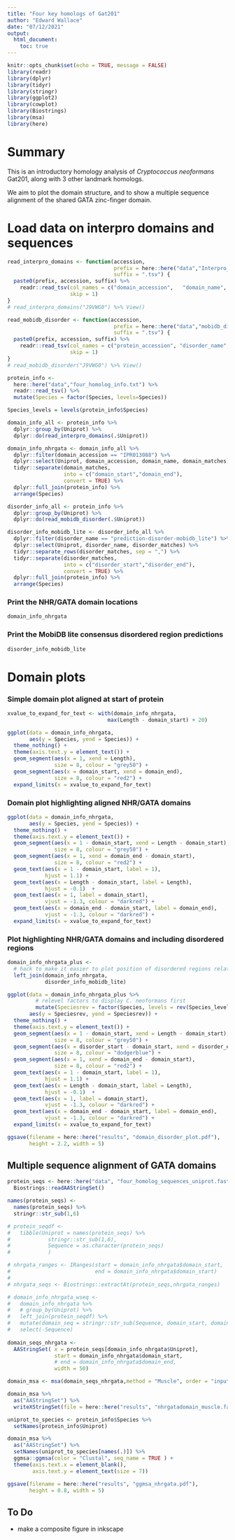 ```yaml
---
title: "Four key homologs of Gat201"
author: "Edward Wallace"
date: "07/12/2021"
output: 
  html_document:
    toc: true
---
```


```r
knitr::opts_chunk$set(echo = TRUE, message = FALSE)
library(readr)
library(dplyr)
library(tidyr)
library(stringr)
library(ggplot2)
library(cowplot)
library(Biostrings)
library(msa)
library(here)
```

# Summary 

This is an introductory homology analysis of _Cryptococcus neoformans_ Gat201, along with 3 other landmark homologs.

We aim to plot the domain structure, and to show a multiple sequence alignment of the shared GATA zinc-finger domain.

# Load data on interpro domains and sequences

```r
read_interpro_domains <- function(accession,
                                  prefix = here::here("data","Interpro_domains_"), 
                                  suffix = ".tsv") {
  paste0(prefix, accession, suffix) %>%
    readr::read_tsv(col_names = c("domain_accession",	"domain_name", "domain_database"	, "domain_type", "integrated_into", "integrated_signatures", "go_terms", "protein_accession", "protein_length", "domain_matches"),
                    skip = 1) 
}
# read_interpro_domains("J9VWG0") %>% View()

read_mobidb_disorder <- function(accession,
                                  prefix = here::here("data","mobidb_disorder_"), 
                                  suffix = ".tsv") {
  paste0(prefix, accession, suffix) %>%
    readr::read_tsv(col_names = c("protein_accession", "disorder_name", "disorder_matches",	"content_fraction", "content_count", "protein_length"),
                    skip = 1)
}
# read_mobidb_disorder("J9VWG0") %>% View()

protein_info <- 
  here::here("data","four_homolog_info.txt") %>%
  readr::read_tsv() %>%
  mutate(Species = factor(Species, levels=Species))

Species_levels = levels(protein_info$Species)

domain_info_all <- protein_info %>%
  dplyr::group_by(Uniprot) %>%
  dplyr::do(read_interpro_domains(.$Uniprot)) 

domain_info_nhrgata <- domain_info_all %>%
  dplyr::filter(domain_accession == "IPR013088") %>%
  dplyr::select(Uniprot, domain_accession, domain_name, domain_matches) %>%
  tidyr::separate(domain_matches, 
                  into = c("domain_start","domain_end"),
                  convert = TRUE) %>%
  dplyr::full_join(protein_info) %>%
  arrange(Species)

disorder_info_all <- protein_info %>%
  dplyr::group_by(Uniprot) %>%
  dplyr::do(read_mobidb_disorder(.$Uniprot)) 

disorder_info_mobidb_lite <- disorder_info_all %>%
  dplyr::filter(disorder_name == "prediction-disorder-mobidb_lite") %>%
  dplyr::select(Uniprot, disorder_name, disorder_matches) %>%
  tidyr::separate_rows(disorder_matches, sep = ",") %>%
  tidyr::separate(disorder_matches, 
                  into = c("disorder_start","disorder_end"),
                  convert = TRUE) %>%
  dplyr::full_join(protein_info) %>%
  arrange(Species)
```
### Print the NHR/GATA domain locations

```r
domain_info_nhrgata
```

### Print the MobiDB lite consensus disordered region predictions

```r
disorder_info_mobidb_lite
```

# Domain plots

### Simple domain plot aligned at start of protein

```r
xvalue_to_expand_for_text <- with(domain_info_nhrgata,
                                max(Length - domain_start) + 20)

ggplot(data = domain_info_nhrgata,
       aes(y = Species, yend = Species)) +
  theme_nothing() +
  theme(axis.text.y = element_text()) +
  geom_segment(aes(x = 1, xend = Length), 
               size = 8, colour = "grey50") +
  geom_segment(aes(x = domain_start, xend = domain_end), 
               size = 8, colour = "red2") +
  expand_limits(x = xvalue_to_expand_for_text)
```

### Domain plot highlighting aligned NHR/GATA domains

```r
ggplot(data = domain_info_nhrgata,
       aes(y = Species, yend = Species)) +
  theme_nothing() +
  theme(axis.text.y = element_text()) +
  geom_segment(aes(x = 1 - domain_start, xend = Length - domain_start), 
               size = 8, colour = "grey50") +
  geom_segment(aes(x = 1, xend = domain_end - domain_start), 
               size = 8, colour = "red2") +
  geom_text(aes(x = 1 - domain_start, label = 1), 
            hjust = 1.1) +
  geom_text(aes(x = Length - domain_start, label = Length), 
            hjust = -0.1)  +
  geom_text(aes(x = 1, label = domain_start), 
            vjust = -1.3, colour = "darkred") +
  geom_text(aes(x = domain_end - domain_start, label = domain_end), 
            vjust = -1.3, colour = "darkred") +
  expand_limits(x = xvalue_to_expand_for_text)
```

### Plot highlighting NHR/GATA domains and including disordered regions

```r
domain_info_nhrgata_plus <-
  # hack to make it easier to plot position of disordered regions relative to GATA
  left_join(domain_info_nhrgata,
            disorder_info_mobidb_lite)

ggplot(data = domain_info_nhrgata_plus %>%
         # relevel factors to display C. neoformans first
         mutate(Speciesrev = factor(Species, levels = rev(Species_levels))),
       aes(y = Speciesrev, yend = Speciesrev)) +
  theme_nothing() +
  theme(axis.text.y = element_text()) +
  geom_segment(aes(x = 1 - domain_start, xend = Length - domain_start), 
               size = 8, colour = "grey50") +
  geom_segment(aes(x = disorder_start - domain_start, xend = disorder_end - domain_start), 
               size = 8, colour = "dodgerblue") +
  geom_segment(aes(x = 1, xend = domain_end - domain_start), 
               size = 8, colour = "red2") +
  geom_text(aes(x = 1 - domain_start, label = 1), 
            hjust = 1.1) +
  geom_text(aes(x = Length - domain_start, label = Length), 
            hjust = -0.1)  +
  geom_text(aes(x = 1, label = domain_start), 
            vjust = -1.3, colour = "darkred") +
  geom_text(aes(x = domain_end - domain_start, label = domain_end), 
            vjust = -1.3, colour = "darkred") +
  expand_limits(x = xvalue_to_expand_for_text)

ggsave(filename = here::here("results", "domain_disorder_plot.pdf"), 
       height = 2.2, width = 5)
```

## Multiple sequence alignment of GATA domains

```r
protein_seqs <- here::here("data", "four_homolog_sequences_uniprot.fasta") %>% 
  Biostrings::readAAStringSet()

names(protein_seqs) <-
  names(protein_seqs) %>%
  stringr::str_sub(1,6)

# protein_seqdf <-
#   tibble(Uniprot = names(protein_seqs) %>%
#            stringr::str_sub(1,6),
#            Sequence = as.character(protein_seqs)
#            )

# nhrgata_ranges <- IRanges(start = domain_info_nhrgata$domain_start,
#                           end = domain_info_nhrgata$domain_start)
# 
# nhrgata_seqs <- Biostrings::extractAt(protein_seqs,nhrgata_ranges)
```

```r
# domain_info_nhrgata_wseq <- 
#   domain_info_nhrgata %>%
#   # group_by(Uniprot) %>%
#   left_join(protein_seqdf) %>%
#   mutate(domain_seq = stringr::str_sub(Sequence, domain_start, domain_end)) %>%
#   select(-Sequence)
  
domain_seqs_nhrgata <- 
  AAStringSet( x = protein_seqs[domain_info_nhrgata$Uniprot],
               start = domain_info_nhrgata$domain_start,
               # end = domain_info_nhrgata$domain_end,
               width = 50)

domain_msa <- msa(domain_seqs_nhrgata,method = "Muscle", order = "input")

domain_msa %>%
  as("AAStringSet") %>%
  writeXStringSet(file = here::here("results", "nhrgatadomain_muscle.fasta"))
```

```r
uniprot_to_species <- protein_info$Species %>%
  setNames(protein_info$Uniprot)

domain_msa %>%  
  as("AAStringSet") %>% 
  setNames(uniprot_to_species[names(.)]) %>%
  ggmsa::ggmsa(color = "Clustal", seq_name = TRUE ) + 
  theme(axis.text.x = element_blank(),
        axis.text.y = element_text(size = 7))

ggsave(filename = here::here("results", "ggmsa_nhrgata.pdf"), 
       height = 0.8, width = 5)
```

## To Do

- make a composite figure in inkscape
